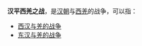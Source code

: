 '''汉平西羌之战'''，是[[汉朝|汉朝]]与[[西羌|西羌]]的战争，可以指：
*[[西汉与羌的战争|西汉与羌的战争]]
*[[东汉与羌的战争|东汉与羌的战争]]

{{Disambiguation|H|cat=六字战事消歧义}}